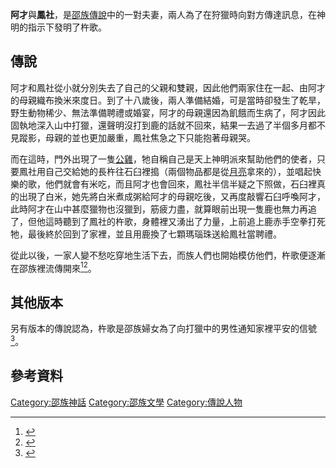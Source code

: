 '''阿才'''與'''鳳社'''，是[[邵族|邵族]][[傳說|傳說]]中的一對夫妻，兩人為了在狩獵時向對方傳達訊息，在神明的指示下發明了杵歌。

== 傳說 ==
阿才和鳳社從小就分別失去了自己的父親和雙親，因此他們兩家住在一起、由阿才的母親織布換米來度日。到了十八歲後，兩人準備結婚，可是當時卻發生了乾旱，野生動物稀少、無法準備聘禮或婚宴，阿才的母親還因為飢餓而生病了，阿才因此固執地深入山中打獵，還聲明沒打到鹿的話就不回來，結果一去過了半個多月都不見蹤影，母親的並也更加嚴重，鳳社焦急之下只能抱著母親哭。

而在這時，門外出現了一隻[[公雞|公雞]]，牠自稱自己是天上神明派來幫助他們的使者，只要鳳社用自己交給她的長杵往石臼裡搗（兩個物品都是從[[月亮|月亮]]拿來的），並唱起快樂的歌，他們就會有米吃，而且阿才也會回來，鳳社半信半疑之下照做，石臼裡真的出現了白米，她先將白米煮成粥給阿才的母親吃後，又再度敲響石臼呼喚阿才，此時阿才在山中甚麼獵物也沒獵到，筋疲力盡，就算眼前出現一隻鹿也無力再追了，但他這時聽到了鳳社的杵歌，身體裡又湧出了力量，上前追上鹿赤手空拳打死牠，最後終於回到了家裡，並且用鹿換了七顆瑪瑙珠送給鳳社當聘禮。

從此以後，一家人變不愁吃穿地生活下去，而族人們也開始模仿他們，杵歌便逐漸在邵族裡流傳開來<ref name="邵族神話與傳說">{{cite web|author=達西烏拉彎‧畢馬|title=邵族神話與傳說|url=https://www.books.com.tw/products/0010232688|publisher=晨星|isbn=9574555003|accessdate=2003-09-01|archive-date=2020-11-01|archive-url=https://web.archive.org/web/20201101003459/https://www.books.com.tw/products/0010232688|dead-url=no}}</ref><ref name="臺灣傳奇－原住民傳說">{{cite web|author=范純甫|title=臺灣傳奇－原住民傳說|url=|publisher=華嚴|isbn=|accessdate=1996}}</ref>。

== 其他版本 ==
另有版本的傳說認為，杵歌是邵族婦女為了向打獵中的男性通知家裡平安的信號<ref name="南投縣鄉土大系叢書六住民篇">{{cite web|author=簡史朗|title=南投縣鄉土大系叢書六住民篇|url=|publisher=南投縣政府|isbn=|accessdate=1995}}</ref>。

== 參考資料 ==
{{reflist}}

{{邵族神話}}
[[Category:邵族神話|Category:邵族神話]]
[[Category:邵族文學|Category:邵族文學]]
[[Category:傳說人物|Category:傳說人物]]
{{Myth-stub}}
